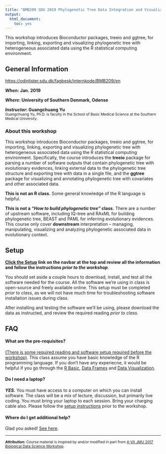 ```yaml
---
title: "BMB209 SDU 2019 Phylogenetic Tree Data Integration and Visualization Workshop"
output: 
  html_document:
    toc: yes
---
```


This workshop introduces Bioconductor packages, treeio and ggtree, for importing, linking, exporting and visualizing phylogenetic tree with heterogeneous associated data using the R statistical computing environment. 


## General Information

<https://odinlister.sdu.dk/fagbesk/internkode/BMB209/en>

**_When_: Jan. 2019**

**_Where_: University of Southern Denmark, Odense**  



**_Instructor_: Guangchuang Yu**&nbsp;
<a href="mailto:guangchuangyu@gmail.com" target="_blank"><i class="fa fa-envelope"></i></a>
<a href="http://portal.smu.edu.cn/jcyxy/info/1084/2203.htm" target="_blank"><i class="fa fa-university"></i></a>
<a href="https://twitter.com/guangchuangyu" target="_blank"><i class="fa fa-twitter"></i></a>
<a href="https://github.com/GuangchuangYu/" target="_blank"><i class="fa fa-github"></i></a>
<a href="http://guangchuangyu.github.io" target="_blank"><i class="fa fa-rss"></i></a>  
<small>Guangchuang Yu, Ph.D. is faculty in the School of Basic Medical Science at the Southern Medical University.</small>

### About this workshop 

This workshop introduces Bioconductor packages, treeio and ggtree, for importing, linking, exporting and visualizing phylogenetic tree with heterogeneous associated data using the R statistical computing environment. Specifically, the course introduces the **treeio** package for parsing a number of software outputs that contain phylogenetic tree with evolutionary evidences, linking external data to the phylogenetic tree structure and exporting tree with data in a single file, and the **ggtree** package for visualizing and annotating phylogenetic tree with covariates and other associated data.


**This is not an R class.** Some general knowledge of the R language is helpful.

**This is not a _"How to build phylogenetic tree"_ class.** There are a number of upstream software, including IQ-tree and RAxML for building phylogenetic tree, BEAST and PAML for inferring evolutionary evidences. This course only cover **downstream** interpretation -- managing, manipulating, visualizing and analyzing phylogenetic associated data in evolutionary context. 

## Setup

**[Click the <i class="fa fa-cog"></i> Setup](setup.html) link on the navbar at the top and review all the information and follow the instructions _prior to the workshop_**.

You should set aside a couple hours to download, install, and test all the software needed for the course. All the software we're using in class is open-source and freely available online. This setup must be completed _prior to class_, as we will not have much time for troubleshooting software installation issues during class. 

After installing and testing the software we'll be using, please download the data as instructed, and review the required reading _prior to class_.



## FAQ

#### What are the pre-requisites?

[(There is some required reading and software setup required before the workshop)](setup.html). This class assume you have basic knowledge of the R programming language. If you don't have any experiecne, it would be helpful if you go through the [R Basic](r-basics.html), [Data Frames](r-dataframes.html) and [Data Visualization](r-viz-gapminder.html).


#### Do I need a laptop?

**_YES._** You must have access to a computer on which you can install software. The class will be a mix of lecture, discussion, but primarily live coding. You must bring your laptop to each session. Bring your charging cable also. Please follow the [setup instructions](setup.html) prior to the workshop.

#### Where do I get additional help?

Glad you asked! [See here](help.html).



----

<small>**_Attribution_:** Course material is inspired by and/or modified in part from [4-VA JMU 2017 Biological Data Science Workshop](https://4va.github.io/biodatasci/).</small>